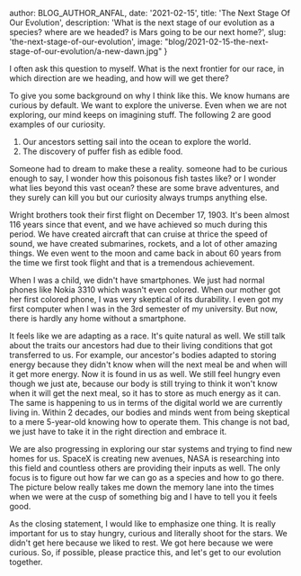 
  author: BLOG_AUTHOR_ANFAL,
  date: '2021-02-15',
  title: 'The Next Stage Of Our Evolution',
  description: 'What is the next stage of our evolution as a species? where are we headed? is Mars going to be our next home?',
  slug: 'the-next-stage-of-our-evolution',
  image: "blog/2021-02-15-the-next-stage-of-our-evolution/a-new-dawn.jpg"
}


<BlogImage src='blog/2021-02-15-the-next-stage-of-our-evolution/a-new-dawn.jpg' alt="A New Dawn" />

I often ask this question to myself. What is the next frontier for our race, in which direction are we heading, and how will we get there?

To give you some background on why I think like this. We know humans are curious by default. We want to explore the universe.
Even when we are not exploring, our mind keeps on imagining stuff. The following 2 are good examples of our curiosity.

1. Our ancestors setting sail into the ocean to explore the world.
2. The discovery of puffer fish as edible food.

Someone had to dream to make these a reality. someone had to be curious enough to say, I wonder how this poisonous fish tastes like?
or I wonder what lies beyond this vast ocean? these are some brave adventures, and they surely can kill you but our curiosity always trumps anything else.

Wright brothers took their first flight on December 17, 1903. It's been almost 116 years since that event, and we have achieved so much during this period.
We have created aircraft that can cruise at thrice the speed of sound, we have created submarines, rockets, and a lot of other amazing things.
We even went to the moon and came back in about 60 years from the time we first took flight and that is a tremendous achievement.

When I was a child, we didn't have smartphones. We just had normal phones like Nokia 3310 which wasn't even colored.
When our mother got her first colored phone, I was very skeptical of its durability. I even got my first computer when I was in the 3rd semester of my university.
But now, there is hardly any home without a smartphone.

It feels like we are adapting as a race. It's quite natural as well. We still talk about the traits our ancestors had due to their living conditions that got transferred to us.
For example, our ancestor's bodies adapted to storing energy because they didn't know when will the next meal be and when will it get more energy.
Now it is found in us as well. We still feel hungry even though we just ate, because our body is still trying to think it won't know when it will get the next meal, so it has to store as much energy as it can.
The same is happening to us in terms of the digital world we are currently living in. Within 2 decades,
our bodies and minds went from being skeptical to a mere 5-year-old knowing how to operate them. This change is not bad,
we just have to take it in the right direction and embrace it.

We are also progressing in exploring our star systems and trying to find new homes for us. SpaceX is creating new avenues,
NASA is researching into this field and countless others are providing their inputs as well.
The only focus is to figure out how far we can go as a species and how to go there.
The picture below really takes me down the memory lane into the times when we were at the cusp of something big and I have to tell you it feels good.

<BlogImage src='blog/2021-02-15-the-next-stage-of-our-evolution/starships.jpg' alt="SpaceX Starships" />

As the closing statement, I would like to emphasize one thing. It is really important for us to stay hungry, curious and literally shoot for the stars.
We didn't get here because we liked to rest. We got here because we were curious. So, if possible, please practice this, and let's get to our evolution together.
